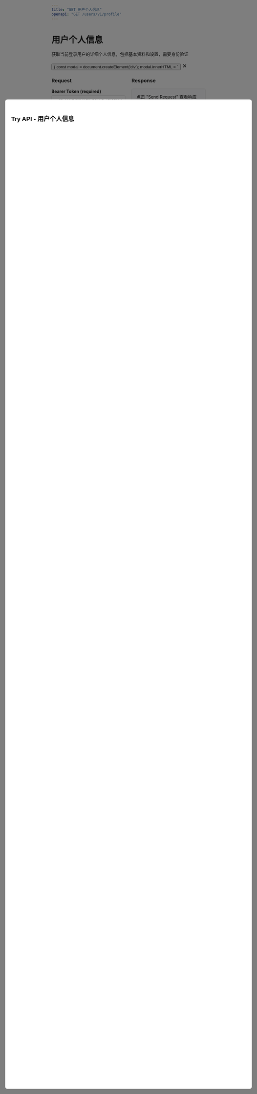 ```yaml
---
title: "GET 用户个人信息"
openapi: "GET /users/v1/profile"
---
```


<div style={{ display: 'flex', justifyContent: 'space-between', alignItems: 'center', marginBottom: '20px' }}>
  <div>
    <h1 style={{ margin: 0 }}>用户个人信息</h1>
    <p style={{ margin: '8px 0 0 0', color: '#6B7280' }}>获取当前登录用户的详细个人信息，包括基本资料和设置，需要身份验证</p>
  </div>
  <button 
    onClick={() => {
      const modal = document.createElement('div');
      modal.innerHTML = `
        <div style="position: fixed; top: 0; left: 0; width: 100%; height: 100%; background: rgba(0,0,0,0.5); z-index: 9999; display: flex; justify-content: center; align-items: center;">
          <div style="background: white; padding: 20px; border-radius: 8px; width: 80%; max-width: 1000px; height: 80%; overflow-y: auto;">
            <div style="display: flex; justify-content: space-between; align-items: center; margin-bottom: 20px;">
              <h2>Try API - 用户个人信息</h2>
              <button onclick="this.closest('.modal-overlay').remove()" style="background: none; border: none; font-size: 24px; cursor: pointer;">&times;</button>
            </div>
            <div style="display: grid; grid-template-columns: 1fr 1fr; gap: 20px; height: calc(100% - 60px);">
              <div>
                <h3>Request</h3>
                <div style="margin-bottom: 15px;">
                  <label style="display: block; margin-bottom: 5px; font-weight: bold;">Bearer Token (required)</label>
                  <input type="text" placeholder="eyJ0eXAiOiJKV1QiLCJhbGciOiJSUzI1NiJ9..." style="width: 100%; padding: 8px; border: 1px solid #ddd; border-radius: 4px;" id="profile-token">
                </div>
                <button onclick="sendProfileRequest()" style="background: #16A34A; color: white; border: none; padding: 10px 20px; border-radius: 4px; cursor: pointer;">Send Request</button>
              </div>
              <div>
                <h3>Response</h3>
                <div style="background: #f8f9fa; border: 1px solid #ddd; border-radius: 4px; padding: 15px; height: 400px; overflow-y: auto;" id="profile-response-area">
                  点击 "Send Request" 查看响应结果
                </div>
              </div>
            </div>
          </div>
        </div>
      `;
      modal.className = 'modal-overlay';
      document.body.appendChild(modal);
      
      window.sendProfileRequest = async function() {
        const token = document.getElementById('profile-token').value;
        const responseArea = document.getElementById('profile-response-area');
        
        if (!token) {
          responseArea.innerHTML = '<div style="color: red;">请填写 Bearer Token</div>';
          return;
        }
        
        responseArea.innerHTML = '<div>发送请求中...</div>';
        
        try {
          const response = await fetch('https://api.weiyuai.cn/users/v1/profile', {
            method: 'GET',
            headers: {
              'Authorization': 'Bearer ' + token,
              'Accept': 'application/json'
            }
          });
          
          const data = await response.json();
          responseArea.innerHTML = '<pre style="margin: 0; white-space: pre-wrap;">' + JSON.stringify(data, null, 2) + '</pre>';
        } catch (error) {
          responseArea.innerHTML = '<div style="color: red;">请求失败: ' + error.message + '</div>';
        }
      };
    }}
    style={{
      background: '#16A34A',
      color: 'white',
      border: 'none',
      padding: '8px 16px',
      borderRadius: '6px',
      cursor: 'pointer',
      fontSize: '14px',
      fontWeight: '500'
    }}
  >
    Try it →
  </button>
</div>

## 接口说明

返回当前用户的完整个人信息，用于用户个人中心的信息展示。

## 请求头

```
Authorization: Bearer <access_token>
```

## 响应示例

### 成功响应 (200)

```json
{
  "id": "123456",
  "username": "testuser",
  "nickname": "测试用户",
  "email": "user@example.com",
  "mobile": "13888888888",
  "avatar": "https://api.weiyuai.cn/avatar/default.png",
  "status": "ACTIVE",
  "createdAt": "2023-01-01T12:00:00Z"
}
```

### 错误响应 (401)

```json
{
  "error": 401,
  "message": "Unauthorized"
}
```

## 字段说明

- `id`: 用户唯一标识符
- `username`: 用户名
- `nickname`: 显示昵称
- `email`: 邮箱地址
- `mobile`: 手机号码
- `avatar`: 头像图片 URL
- `status`: 用户状态（ACTIVE: 正常, INACTIVE: 未激活, BANNED: 被禁用）
- `createdAt`: 账户创建时间

## 使用场景

- 用户个人中心展示
- 获取用户基本信息
- 验证用户身份状态
- 个人资料页面渲染

## 注意事项

- 需要有效的 Bearer Token
- 只能获取当前登录用户的信息
- 敏感信息可能会被过滤

<RequestExample>

```bash cURL
curl -X GET "https://api.weiyuai.cn/api/v1/user/profile" \
  -H "Authorization: Bearer your_access_token_here" \
  -H "Accept: application/json"
```

```javascript JavaScript
const response = await fetch('https://api.weiyuai.cn/api/v1/user/profile', {
  method: 'GET',
  headers: {
    'Authorization': 'Bearer your_access_token_here',
    'Accept': 'application/json'
  }
});

const userData = await response.json();
```

```python Python
import requests

url = "https://api.weiyuai.cn/api/v1/user/profile"
headers = {
    "Authorization": "Bearer your_access_token_here",
    "Accept": "application/json"
}

response = requests.get(url, headers=headers)
user_data = response.json()
```

</RequestExample>